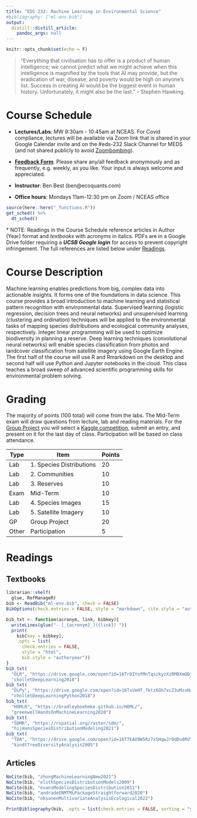 ```yaml
---
title: "EDS 232: Machine Learning in Environmental Science"
#bibliography: ["ml-env.bib"]
output:
  distill::distill_article:
    pandoc_args: null
---
```


```r
knitr::opts_chunk$set(echo = F)
```

> "Everything that civilisation has to offer is a product of human intelligence; we cannot predict what we might achieve when this intelligence is magnified by the tools that AI may provide, but the eradication of war, disease, and poverty would be high on anyone's list. Success in creating AI would be the biggest event in human history. Unfortunately, it might also be the last." -- Stephen Hawking.

# Course Schedule

-   **Lectures/Labs**: MW 9:30am - 10:45am at NCEAS. For Covid compliance, lectures will be available via Zoom link that is shared in your Google Calendar invite and on the \#eds-232 Slack Channel for MEDS (and not shared publicly to avoid [Zoombombing](https://en.wikipedia.org/wiki/Zoombombing)).

-   [**Feedback Form**](https://forms.gle/GW9SBEXg9fuQvX3A7){target="_blank"}. Please share any/all feedback anonymously and as frequently, e.g. weekly, as you like. Your input is always welcome and appreciated.

-   **Instructor**: Ben Best (ben\@ecoquants.com)

-   **Office hours**: Mondays 11am-12:30 pm on Zoom / NCEAS office

```r
source(here::here("_functions.R"))
get_sched() %>% 
  dt_sched()
```

\* NOTE: Readings in the Course Schedule reference articles in Author (Year) format and _textbooks_ with acronyms in italics. PDFs are in a Google Drive folder requiring a _**UCSB Google login**_ for access to prevent copyright infringement. The full references are listed below under [Readings](#readings).

# Course Description

Machine learning enables predictions from big, complex data into actionable insights. It forms one of the foundations in data science. This course provides a broad introduction to machine learning and statistical pattern recognition with environmental data. Supervised learning (logistic regression, decision trees and neural networks) and unsupervised learning (clustering and ordination) techniques will be applied to the environmental tasks of mapping species distributions and ecological community analyses, respectively. Integer linear programming will be used to optimize biodiversity in planning a reserve. Deep learning techniques (convolutional neural networks) will enable species classification from photos and landcover classification from satellite imagery using Google Earth Engine. The first half of the course will use R and Rmarkdown on the desktop and second half will use Python and Jupyter notebooks in the cloud. This class teaches a broad sweep of advanced scientific programming skills for environmental problem solving.

# Grading

The majority of points (100 total) will come from the labs. The Mid-Term exam will draw questions from lecture, lab and reading materials. For the [Group Project](./gp_kaggle.html) you will select a [Kaggle competition](https://www.kaggle.com/competitions), submit an entry, and present on it for the last day of class. Participation will be based on class attendance.

| Type  | Item                      | Points |
|-------|---------------------------|--------|
| Lab   | 1\. Species Distributions | 20     |
| Lab   | 2\. Communities           | 10     |
| Lab   | 3\. Reserves              | 10     |
| Exam  | Mid-Term                  | 10     |
| Lab   | 4\. Species Images        | 15     |
| Lab   | 5\. Satellite Imagery            | 10     |
| GP    | Group Project             | 20     |
| Other | Participation             | 5      |

# Readings

## Textbooks

```r
librarian::shelf(
  glue, RefManageR)
bib <- ReadBib("ml-env.bib", check = FALSE)
BibOptions(check.entries = FALSE, style = "markdown", cite.style = "authoryear", bib.style = "authoryear")
```

```r

bib_txt <- function(acronym, link, bibkey){
  writeLines(glue("- [_{acronym}_]({link}) "))
  print(
    bib[key = bibkey], 
    .opts = list(
      check.entries = FALSE, 
      style = "html", 
      bib.style = "authoryear"))
}
bib_txt(
  "DLR", "https://drive.google.com/open?id=16Tr0IYufMnTqszkyzXzRM0XmQDjWuwXv&authuser=ben%40ecoquants.com&usp=drive_fs",
  "cholletDeepLearning2018")
bib_txt(
  "DLPy", "https://drive.google.com/open?id=16TxVeHT_7ktz6Oh7xcZ3uMzxHaNQ16Dc&authuser=ben%40ecoquants.com&usp=drive_fs",
  "cholletDeepLearningPython2018")
bib_txt(
  "HOMLR", "https://bradleyboehmke.github.io/HOML/",
  "greenwellHandsOnMachineLearning2020")
bib_txt(
  "SDMR", "https://rspatial.org/raster/sdm/",
  "hijmansSpeciesDistributionModeling2021")
bib_txt(
  "TDA", "https://drive.google.com/open?id=16T7kAO9W5Rz7xSHqwJrOdDu8RUTmTJ89&authuser=ben%40ecoquants.com&usp=drive_fs",
  "kindtTreeDiversityAnalysis2005")
```

## Articles

```r
NoCite(bib, "zhongMachineLearningNew2021")
NoCite(bib, "elithSpeciesDistributionModels2009")
NoCite(bib, "evansModelingSpeciesDistribution2011")
NoCite(bib, "andradeENMTMLPackageStraightforward2020")
NoCite(bib, "oksanenMultivariateAnalysisEcological2022")

PrintBibliography(bib, .opts = list(check.entries = FALSE, sorting = "ynt"))
```
